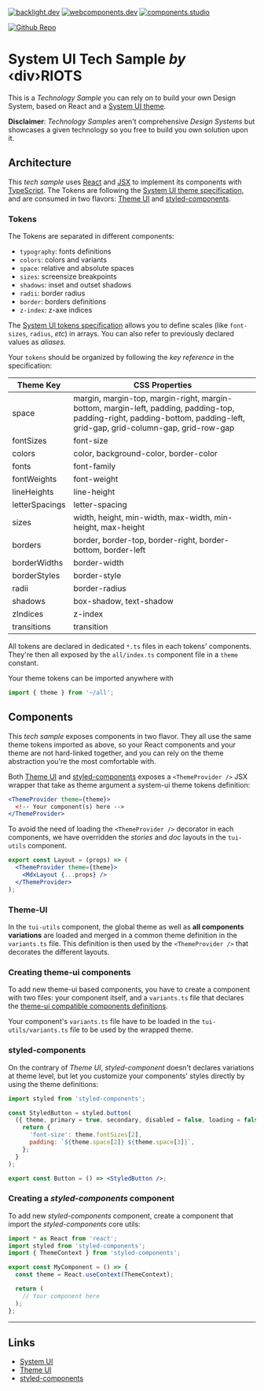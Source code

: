 
[![backlight.dev](https://img.shields.io/badge/Backlight.dev-Design%20System%20Editor-%23f8c307)](https://backlight.dev)
[![webcomponents.dev](https://img.shields.io/badge/WebComponents.dev-Web%20Components%20Studio-%23459BCF)](https://webcomponents.dev)
[![components.studio](https://img.shields.io/badge/Components.studio-Components%20Studio-%23319795)](https://components.studio)

[![Github Repo](https://img.shields.io/github/last-commit/divriots/starter-react-sui)](https://github.com/divriots/starter-react-sui)

# System UI Tech Sample _by_ ‹div›RIOTS

This is a _Technology Sample_ you can rely on to build your own Design System, based on React and a [System UI theme](https://system-ui.com/theme).

**Disclaimer**: _Technology Samples_ aren't comprehensive _Design Systems_ but showcases a given technology so you free to build you own solution upon it.

## Architecture

This _tech sample_ uses [React](https://reactjs.org/) and [JSX](https://reactjs.org/docs/introducing-jsx.html) to implement its components with [TypeScript](https://www.typescriptlang.org/). The Tokens are following the [System UI theme specification](https://system-ui.com/theme), and are consumed in two flavors: [Theme UI](https://theme-ui.com/) and [styled-components](https://styled-components.com/).

### Tokens

The Tokens are separated in different components:

- `typography`: fonts definitions
- `colors`: colors and variants
- `space`: relative and absolute spaces
- `sizes`: screensize breakpoints
- `shadows`: inset and outset shadows
- `radii`: border radius
- `border`: borders definitions
- `z-index`: z-axe indices

The [System UI tokens specification](https://system-ui.com/theme) allows you to define scales (like `font-sizes`, `radius`, _etc_) in arrays. You can also refer to previously declared values as _aliases_.

Your `tokens` should be organized by following the _key reference_ in the specification:

| Theme Key      | CSS Properties                                                                                                                                                           |
| -------------- | ------------------------------------------------------------------------------------------------------------------------------------------------------------------------ |
| space          | margin, margin-top, margin-right, margin-bottom, margin-left, padding, padding-top, padding-right, padding-bottom, padding-left, grid-gap, grid-column-gap, grid-row-gap |
| fontSizes      | font-size                                                                                                                                                                |
| colors         | color, background-color, border-color                                                                                                                                    |
| fonts          | font-family                                                                                                                                                              |
| fontWeights    | font-weight                                                                                                                                                              |
| lineHeights    | line-height                                                                                                                                                              |
| letterSpacings | letter-spacing                                                                                                                                                           |
| sizes          | width, height, min-width, max-width, min-height, max-height                                                                                                              |
| borders        | border, border-top, border-right, border-bottom, border-left                                                                                                             |
| borderWidths   | border-width                                                                                                                                                             |
| borderStyles   | border-style                                                                                                                                                             |
| radii          | border-radius                                                                                                                                                            |
| shadows        | box-shadow, text-shadow                                                                                                                                                  |
| zIndices       | z-index                                                                                                                                                                  |
| transitions    | transition                                                                                                                                                               |

All tokens are declared in dedicated `*.ts` files in each tokens' components. They're then all exposed by the `all/index.ts` component file in a `theme` constant.

Your theme tokens can be imported anywhere with

```ts
import { theme } from '~/all';
```

## Components

This _tech sample_ exposes components in two flavor. They all use the same theme tokens imported as above, so your React components and your theme are not hard-linked together, and you can rely on the theme abstraction you're the most comfortable with.

Both [Theme UI](https://theme-ui.com/#style-your-ui) and [styled-components](https://styled-components.com/docs/api#themeprovider) exposes a `<ThemeProvider />` JSX wrapper that take as theme argument a system-ui theme tokens definition:

```jsx
<ThemeProvider theme={theme}>
  <!-- Your component(s) here -->
</ThemeProvider>
```

To avoid the need of loading the `<ThemeProvider />` decorator in each components, we have overridden the _stories_ and _doc_ layouts in the `tui-utils` component.

```jsx
export const Layout = (props) => (
  <ThemeProvider theme={theme}>
    <MdxLayout {...props} />
  </ThemeProvider>
);
```

### Theme-UI

In the `tui-utils` component, the global theme as well as **all components variations** are loaded and merged in a common theme definition in the `variants.ts` file. This definition is then used by the `<ThemeProvider />` that decorates the different layouts.

### Creating theme-ui components

To add new theme-ui based components, you have to create a component with two files: your component itself, and a `variants.ts` file that declares the [theme-ui compatible components definitions](https://theme-ui.com/components).

Your component's `variants.ts` file have to be loaded in the `tui-utils/variants.ts` file to be used by the wrapped theme.

### styled-components

On the contrary of _Theme UI_, _styled-component_ doesn't declares variations at theme level, but let you customize your components' styles directly by using the theme definitions:

```jsx
import styled from 'styled-components';

const StyledButton = styled.button(
  ({ theme, primary = true, secondary, disabled = false, loading = false }) => {
    return {
      'font-size': theme.fontSizes[2],
      padding: `${theme.space[2]} ${theme.space[3]}`,
    };
  }
);

export const Button = () => <StyledButton />;
```

### Creating a _styled-components_ component

To add new _styled-components_ component, create a component that import the _styled-components_ core utils:

```jsx
import * as React from 'react';
import styled from 'styled-components';
import { ThemeContext } from 'styled-components';

export const MyComponent = () => {
  const theme = React.useContext(ThemeContext);

  return (
    // Your component here
  );
};
```

---

## Links

- [System UI](https://system-ui.com/)
- [Theme UI](https://theme-ui.com/)
- [styled-components](https://styled-components.com/)
